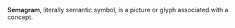 '''Semagram''', literally semantic symbol, is a picture or glyph associated with a concept.

{{stub}}
